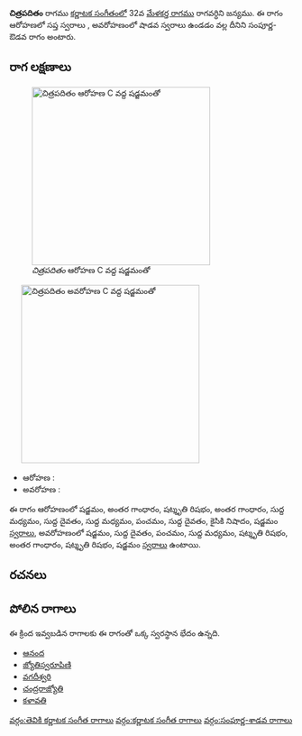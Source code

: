 {{Infobox ragam
	| name          	= చిత్రపదితం
	| synonym	    	= 
	| mela          	= 
	| chakra        	= 
	| janaka        	= 
	| type          	= సంపూర్ణ-శాడవ
	| arohanam      	= {{svaraC|S|G3|R3|G3|M1|D1|M1|P|D1|N2|S'}} 
	| avarohanam    	= {{svaraC|S'|D1|P|M1|R3|G3|R3|S}}
	| jeeva         	=
	| chhaya        	=
	| nyasa         	=
	| vishesha      	= 
	| equivalent  		= 
}}
{{కర్ణాటక సంగీత రాగాలు}}
'''చిత్రపదితం''' రాగము [[కర్ణాటక సంగీతం]]లో 32వ [[మేళకర్త రాగము]] రాగవర్ధిని జన్యము.  ఈ రాగం ఆరోహణలో సప్త స్వరాలు , అవరోహణంలో షాడవ స్వరాలు ఉండడం వల్ల దీనిని సంపూర్ణ-ఔడవ రాగం అంటారు.


==రాగ లక్షణాలు==
[[Image:citrapaditam_ar_kb2wiki.png|thumb|right|316px|''చిత్రపదితం'' ఆరోహణ C వద్ద షడ్జమంతో]]
	[[Image:citrapaditam_av_kb2wiki.png|thumb|right|316px|''చిత్రపదితం'' అవరోహణ C వద్ద షడ్జమంతో]]

* ఆరోహణ : {{svaraC|S|G3|R3|G3|M1|D1|M1|P|D1|N2|S'}} 
* అవరోహణ : {{svaraC|S'|D1|P|M1|R3|G3|R3|S}}

ఈ రాగం ఆరోహణంలో షడ్జమం, అంతర గాంధారం, షట్శృతి రిషభం, అంతర గాంధారం, సుద్ద మధ్యమం, సుద్ద దైవతం, సుద్ద మధ్యమం, పంచమం, సుద్ద దైవతం, కైసికి నిషాదం, షడ్జమం [[స్వరాలు]], అవరోహణంలో షడ్జమం, సుద్ద దైవతం, పంచమం, సుద్ద మధ్యమం, షట్శృతి రిషభం, అంతర గాంధారం, షట్శృతి రిషభం, షడ్జమం [[స్వరాలు]] ఉంటాయి.

==రచనలు==



==పోలిన రాగాలు==
ఈ క్రింద ఇవ్వబడిన రాగాలకు ఈ రాగంతో ఒక్క స్వరస్థాన భేదం ఉన్నది.
* [[ఆనంద]]
* [[జ్యోతిస్వరూపిణి]]
* [[వగదీశ్వరి]]
* [[చంద్రరాజ్యోతి]]
* [[కళావతి]]



[[వర్గం:తెవికి కర్ణాటక సంగీత రాగాలు]]
[[వర్గం:కర్ణాటక సంగీత రాగాలు]]
[[వర్గం:సంపూర్ణ-శాడవ రాగాలు]]